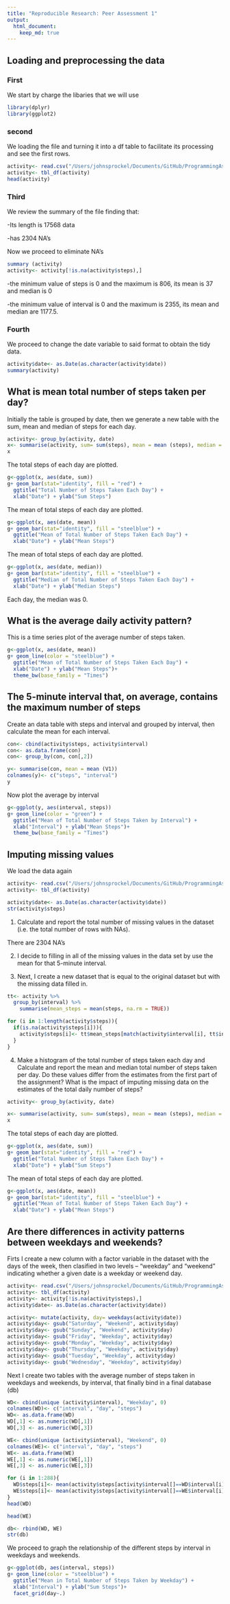```yaml
---
title: "Reproducible Research: Peer Assessment 1"
output: 
  html_document:
    keep_md: true
---
```



## Loading and preprocessing the data

### First

We start by charge the libaries that we will use

```r
library(dplyr)
library(ggplot2)
```
### second

We loading the file and turning it into a df table to facilitate its processing and see the first rows.

```r
activity<- read.csv("/Users/johnsprockel/Documents/GitHub/ProgrammingAssignment2/activity.csv")
activity<- tbl_df(activity)
head(activity)
```
### Third

We review the summary of the file finding that:

-Its length is 17568 data

-has 2304 NA's

Now we proceed to eliminate NA's 

```r
summary (activity)
activity<- activity[!is.na(activity$steps),]
```

-the minimum value of steps is 0 and the maximum is 806, its mean is 37 and median is 0

-the minimum value of interval is 0 and the maximum is 2355, its mean and median are 1177.5.

### Fourth

We proceed to change the date variable to said format to obtain the tidy data.

```r
activity$date<- as.Date(as.character(activity$date))
summary(activity)
```

## What is mean total number of steps taken per day?

Initially the table is grouped by date, then we generate a new table with the sum, mean and median of steps for each day.

```r
activity<- group_by(activity, date)
x<- summarise(activity, sum= sum(steps), mean = mean (steps), median = median(steps))
x
```

The total steps of each day are plotted.

```r
g<-ggplot(x, aes(date, sum)) 
g+ geom_bar(stat="identity", fill = "red") +
  ggtitle("Total Number of Steps Taken Each Day") +
  xlab("Date") + ylab("Sum Steps")
```

The mean of total steps of each day are plotted.

```r
g<-ggplot(x, aes(date, mean)) 
g+ geom_bar(stat="identity", fill = "steelblue") +
  ggtitle("Mean of Total Number of Steps Taken Each Day") +
  xlab("Date") + ylab("Mean Steps")
```

The mean of total steps of each day are plotted.

```r
g<-ggplot(x, aes(date, median)) 
g+ geom_bar(stat="identity", fill = "steelblue") +
  ggtitle("Median of Total Number of Steps Taken Each Day") +
  xlab("Date") + ylab("Median Steps")
```

Each day, the median was 0.

## What is the average daily activity pattern?

This is a time series plot of the average number of steps taken.

```r
g<-ggplot(x, aes(date, mean)) 
g+ geom_line(color = "steelblue") +
  ggtitle("Mean of Total Number of Steps Taken Each Day") +
  xlab("Date") + ylab("Mean Steps")+
  theme_bw(base_family = "Times")
```

## The 5-minute interval that, on average, contains the maximum number of steps

Create an data table with steps and interval and grouped by interval, then calculate the mean for each interval.

```r
con<- cbind(activity$steps, activity$interval)
con<- as.data.frame(con)
con<- group_by(con, con[,2])

y<- summarise(con, mean = mean (V1))
colnames(y)<- c("steps", "interval")
y
```

Now plot the average by interval

```r
g<-ggplot(y, aes(interval, steps)) 
g+ geom_line(color = "green") +
  ggtitle("Mean of Total Number of Steps Taken by Interval") +
  xlab("Interval") + ylab("Mean Steps")+
  theme_bw(base_family = "Times")
```

## Imputing missing values

We load the data again

```r
activity<- read.csv("/Users/johnsprockel/Documents/GitHub/ProgrammingAssignment2/activity.csv")
activity<- tbl_df(activity)

activity$date<- as.Date(as.character(activity$date))
str(activity$steps)
```

1. Calculate and report the total number of missing values in the dataset (i.e. the total number of rows with NAs).

There are 2304 NA's

2. I decide to filling in all of the missing values in the data set by use the mean for that  5-minute interval.

3. Next, I create a new dataset that is equal to the original dataset but with the missing data filled in.

```r
tt<- activity %>%
  group_by(interval) %>%
	summarise(mean_steps = mean(steps, na.rm = TRUE))

for (i in 1:length(activity$steps)){
  if(is.na(activity$steps[i])){
    activity$steps[i]<- tt$mean_steps[match(activity$interval[i], tt$interval)]
  }
}

```

4. Make a histogram of the total number of steps taken each day and Calculate and report the mean and median total number of steps taken per day. Do these values differ from the estimates from the first part of the assignment? What is the impact of imputing missing data on the estimates of the total daily number of steps?

```r
activity<- group_by(activity, date)

x<- summarise(activity, sum= sum(steps), mean = mean (steps), median = median(steps))
x
```

The total steps of each day are plotted.

```r
g<-ggplot(x, aes(date, sum)) 
g+ geom_bar(stat="identity", fill = "red") +
  ggtitle("Total Number of Steps Taken Each Day") +
  xlab("Date") + ylab("Sum Steps")
```

The mean of total steps of each day are plotted.

```r
g<-ggplot(x, aes(date, mean)) 
g+ geom_bar(stat="identity", fill = "steelblue") +
  ggtitle("Mean of Total Number of Steps Taken Each Day") +
  xlab("Date") + ylab("Mean Steps")
```


## Are there differences in activity patterns between weekdays and weekends?

Firts I create a new column with a factor variable in the dataset with the days of the week, then clasified in two levels – “weekday” and “weekend” indicating whether a given date is a weekday or weekend day.

```r
activity<- read.csv("/Users/johnsprockel/Documents/GitHub/ProgrammingAssignment2/activity.csv")
activity<- tbl_df(activity)
activity<- activity[!is.na(activity$steps),]
activity$date<- as.Date(as.character(activity$date))

activity<- mutate(activity, day= weekdays(activity$date))
activity$day<- gsub("Saturday", "Weekend", activity$day)
activity$day<- gsub("Sunday", "Weekend", activity$day)
activity$day<- gsub("Friday", "Weekday", activity$day)
activity$day<- gsub("Monday", "Weekday", activity$day)
activity$day<- gsub("Thursday", "Weekday", activity$day)
activity$day<- gsub("Tuesday", "Weekday", activity$day)
activity$day<- gsub("Wednesday", "Weekday", activity$day)
```

Next I create two tables with the average number of steps taken in weekdays and weekends, by interval, that finally bind in a final database (db)

```r

WD<- cbind(unique (activity$interval), "Weekday", 0)
colnames(WD)<- c("interval", "day", "steps")
WD<- as.data.frame(WD)
WD[,1] <- as.numeric(WD[,1])
WD[,3] <- as.numeric(WD[,3])

WE<- cbind(unique (activity$interval), "Weekend", 0)
colnames(WE)<- c("interval", "day", "steps")
WE<- as.data.frame(WE)
WE[,1] <- as.numeric(WE[,1])
WE[,3] <- as.numeric(WE[,3])

for (i in 1:288){
  WD$steps[i]<- mean(activity$steps[activity$interval[]==WD$interval[i]] & activity$day[]== "Weekday")
  WE$steps[i]<- mean(activity$steps[activity$interval[]==WE$interval[i]] & activity$day[]== "Weekend")
}
head(WD)

head(WE)

db<- rbind(WD, WE)
str(db)
```

We proceed to graph the relationship of the different steps by interval in weekdays and weekends. 

```r
g<-ggplot(db, aes(interval, steps)) 
g+ geom_line(color = "steelblue") +
  ggtitle("Mean in Total Number of Steps Taken by Weekday") +
  xlab("Interval") + ylab("Sum Steps")+
  facet_grid(day~.)
```